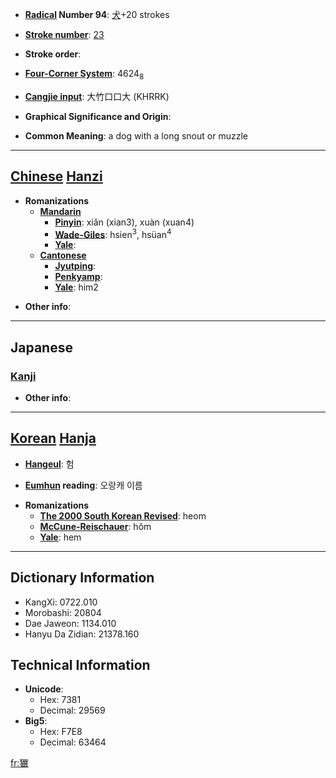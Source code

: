* '''[[Wiktionary:Chinese radical index| Radical]] Number 94''': [[Wiktionary:Chinese radical index 犬|犬]]+20 strokes

* '''[[Wiktionary:Chinese total strokes index|Stroke number]]''': [[Wiktionary:Chinese total strokes index 23|23]]

* '''Stroke order''': 

* '''[[Wiktionary:Chinese four corner index|Four-Corner System]]''': 4624<sub>8</sub>

* '''[[Wiktionary:Chinese Cangjie index|Cangjie input]]''': 大竹口口大 (KHRRK)

* '''Graphical Significance and Origin''': 

* '''Common Meaning''': a dog with a long snout or muzzle

----

== [[Chinese]] [[Hanzi]] ==

* '''Romanizations'''
** '''[[Mandarin]]'''
*** '''[[Pinyin]]''': xiǎn (xian3), xuàn (xuan4)
*** '''[[Wade-Giles]]''': hsien<sup>3</sup>, hsüan<sup>4</sup>
*** '''[[Yale]]''': 
** '''[[Cantonese]]'''
*** '''[[Jyutping]]''':
*** '''[[Penkyamp]]''': 
*** '''[[Yale]]''': him2

* '''Other info''': 

----

==Japanese==
===[[Kanji]]===
{{kanji|on readings=[[けん]] (ken), [[れん]] (ren)|kun readings=}}

* '''Other info''':  

----

== [[Korean]] [[Hanja]] ==

* '''[[Hangeul]]''': 험

* '''[[Eumhun]] reading''': 오랑캐 이름

* '''Romanizations'''
** '''[[The 2000 South Korean Revised Romanization|The 2000 South Korean Revised]]''': heom
** '''[[McCune-Reischauer]]''': hŏm
** '''[[Yale]]''': hem

----

== Dictionary Information ==

* KangXi: 0722.010
* Morobashi: 20804
* Dae Jaweon: 1134.010
* Hanyu Da Zidian: 21378.160

== Technical Information ==

* '''Unicode''':
** Hex: 7381
** Decimal: 29569
* '''Big5''':
** Hex: F7E8
** Decimal: 63464

[[fr:玁]]